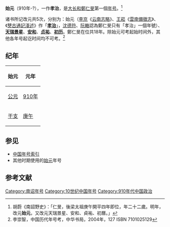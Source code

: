 {{Eranamebox|年号=始元
|起讫时间= 910年-?
|政权= [[大长和|大长和]]
|帝王=[[鄭仁旻|鄭仁旻]]
|历时= ?年
|timeline=
|说明=
}}
'''始元'''（910年-?），一作'''孝治'''，是[[大长和|大长和]][[鄭仁旻|鄭仁旻]]第一個[[年号|年号]]。<ref>胡蔚《南詔野史》：「仁旻，後梁太祖庚午開平四年即位，年二十二歲。明年，改元'''始元'''，又改元天瑞景星、安和、貞祐、初曆。」</ref>

诸书所记改元共5次，分别为：始元（[[李京|李京]]《[[云南志略|云南志略]]》、[[王崧|王崧]]《[[雲南備徵志|雲南備徵志]]》、《[[僰古通記淺述|僰古通記淺述]]》作「'''[[孝治|孝治]]'''」，[[沈德符|沈德符]]、[[阮輅|阮輅]]認為鄭仁旻只有「孝治」一個年號）、'''[[天瑞景星|天瑞景星]]'''、'''[[安和|安和]]'''、'''[[贞祐|贞祐]]'''、'''[[初历|初历]]'''。鄭仁旻在位共18年。除始元可考起始时间外，其他各年号起讫时间均不可考。<ref>李崇智，中国历代年号考，中华书局，2004年，127 ISBN 7101025129</ref>

==纪年==
{| class="wikitable"  style="text-align:center;"
!始元||元年
|-
![[公元纪年|公元]]
|[[910年|910年]]
|-
![[干支纪年|干支]]
|[[庚午|庚午]]
|}

==参见==
*[[中国年号索引|中国年号索引]]
*其他时期使用的[[始元|始元]]年号

==参考文献==
{{Reflist|2}}

{{年号|[[安國_(大長和)|安國]]|[[中国年号索引|大長和年号]]|[[安和_(大長和)|安和]]}}

{{南诏年号}}

[[Category:南诏年号|Category:南诏年号]]
[[Category:10世纪中国年号|Category:10世纪中国年号]]
[[Category:910年代中国政治|Category:910年代中国政治]]
